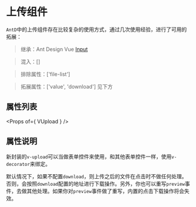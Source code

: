 
<Meta title="组件库/Form表单/VUpload上传组件" />

# 上传组件

`AntD`中的上传组件存在比较复杂的使用方式，通过几次使用经验，进行了可用的拓展：

> 继承：Ant Design Vue [Input](https://www.antdv.com/components/input-cn/)

> 混入：[]

> 排除属性：['file-list']

> 拓展属性：['value', 'download'] 见下方

## 属性列表

<Props of={ VUpload } />


## 属性说明

新封装的`v-upload`可以当做表单控件来使用，和其他表单控件一样，使用`v-decorator`来绑定。

默认情况下，如果不配置`download`，则上传之后的文件在点击时不做任何处理。否则，会按照`download`配置的地址进行下载操作。另外，你也可以重写`preview`事件，去做其他处理。如果你对`preview`事件做了重写，内置的点击下载操作将会失效。
